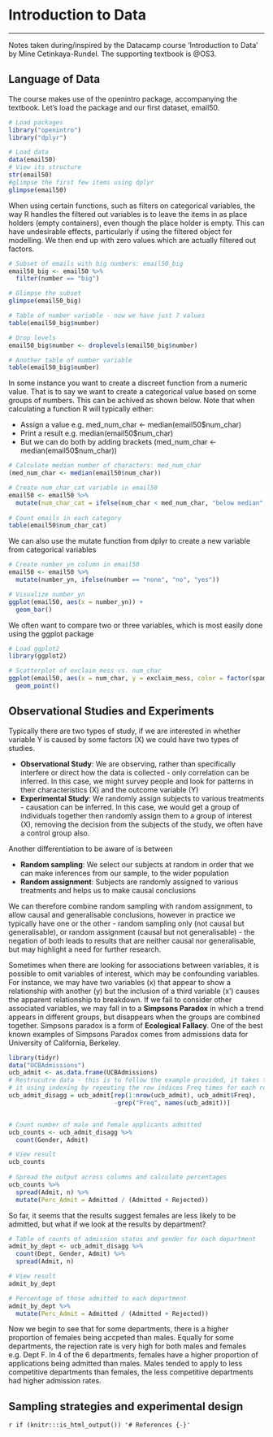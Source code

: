 # Introduction to Data
***
Notes taken during/inspired by the Datacamp course 'Introduction to Data' by Mine Cetinkaya-Rundel.  The supporting textbook is @OS3.

## Language of Data

The course makes use of the openintro package, accompanying the textbook.  Let's load the package and our first dataset, email50.

```r
# Load packages
library("openintro")
library("dplyr")

# Load data
data(email50)
# View its structure
str(email50)
#glimpse the first few items using dplyr
glimpse(email50)

```

When using certain functions, such as filters on categorical variables, the way R handles the filtered out variables is to leave the items in as place holders (empty containers), even though the place holder is empty.  This can have undesirable effects, particularly if using the filtered object for modelling.  We then end up with zero values which are actually filtered out factors.
```r
# Subset of emails with big numbers: email50_big
email50_big <- email50 %>%
  filter(number == "big")

# Glimpse the subset
glimpse(email50_big)

# Table of number variable - now we have just 7 values
table(email50_big$number)

# Drop levels
email50_big$number <- droplevels(email50_big$number)

# Another table of number variable
table(email50_big$number)
```

In some instance you want to create a discreet function from a numeric value.  That is to say we want to create a categorical value based on some groups of numbers.  This can be achived as shown below. Note that when calculating a function R will typically either:

* Assign a value e.g. med_num_char <- median(email50$num_char)
* Print a result e.g. median(email50$num_char)
* But we can do both by adding brackets (med_num_char <- median(email50$num_char))

```r
# Calculate median number of characters: med_num_char
(med_num_char <- median(email50$num_char))

# Create num_char_cat variable in email50
email50 <- email50 %>%
  mutate(num_char_cat = ifelse(num_char < med_num_char, "below median", "at or above median"))
  
# Count emails in each category
table(email50$num_char_cat)
```

We can also use the mutate function from dplyr to create a new variable from categorical variables

```r
# Create number_yn column in email50
email50 <- email50 %>%
  mutate(number_yn, ifelse(number == "none", "no", "yes"))

# Visualize number_yn
ggplot(email50, aes(x = number_yn)) +
  geom_bar()

```

We often want to compare two or three variables, which is most easily done using the ggplot package

```r
# Load ggplot2
library(ggplot2)

# Scatterplot of exclaim_mess vs. num_char
ggplot(email50, aes(x = num_char, y = exclaim_mess, color = factor(spam))) +
  geom_point()
```

## Observational Studies and Experiments

Typically there are two types of study, if we are interested in whether variable Y is caused by some factors (X) we could have two types of studies.
 
* **Observational Study**: We are observing, rather than specifically interfere or direct how the data is collected - only correlation can be inferred.  In this case, we might survey people and look for patterns in their characteristics (X) and the outcome variable (Y)
* **Experimental Study**: We randomly assign subjects to various treatments - causation can be inferred. In this case, we would get a group of individuals together then randomly assign them to a group of interest (X), removing the decision from the subjects of the study, we often have a control group also.

Another differentiation to be aware of is between 

* **Random sampling**: We select our subjects at random in order that we can make inferences from our sample, to the wider population
* **Random assignment**: Subjects are randomly assigned to various treatments and helps us to make causal conclusions

We can therefore combine random sampling with random assignment, to allow causal and generalisable conclusions, however in practice we typically have one or the other - random sampling only (not causal but generalisable), or random assignment (causal but not generalisable) - the negation of both leads to results that are neither causal nor generalisable, but may highlight a need for further research.

Sometimes when there are looking for associations between variables, it is possible to omit variables of interest, which may be confounding variables.  For instance, we may have two variables (x) that appear to show a relationship with another (y) but the inclusion of a third variable (x') causes the apparent relationship to breakdown.  If we fail to consider other associated variables, we may fall in to a **Simpsons Paradox** in which a trend appears in different groups, but disappears when the groups are combined together.  Simpsons paradox is a form of **Ecological Fallacy**.  One of the best known examples of Simpsons Paradox comes from admissions data for University of California, Berkeley.

```r
library(tidyr)
data("UCBAdmissions")
ucb_admit <- as.data.frame(UCBAdmissions)
# Restrucutre data - this is to follow the example provided, it takes the aggregated data from the original data frame and disaggregates 
# it using indexing by repeating the row indices Freq times for each row - see https://stackoverflow.com/questions/45445919/convert-wide-to-long-with-frequency-column
ucb_admit_disagg = ucb_admit[rep(1:nrow(ucb_admit), ucb_admit$Freq), 
                             -grep("Freq", names(ucb_admit))]


# Count number of male and female applicants admitted
ucb_counts <- ucb_admit_disagg %>%
  count(Gender, Admit)

# View result
ucb_counts
  
# Spread the output across columns and calculate percentages
ucb_counts %>%
  spread(Admit, n) %>%
  mutate(Perc_Admit = Admitted / (Admitted + Rejected))

```

So far, it seems that the results suggest females are less likely to be admitted, but what if we look at the results by department?

```r
# Table of counts of admission status and gender for each department
admit_by_dept <- ucb_admit_disagg %>%
  count(Dept, Gender, Admit) %>%
  spread(Admit, n)

# View result
admit_by_dept

# Percentage of those admitted to each department
admit_by_dept %>%
  mutate(Perc_Admit = Admitted / (Admitted + Rejected))
```

Now we begin to see that for some departments, there is a higher proportion of females being accpeted than males.  Equally for some departments, the rejection rate is very high for both males and females e.g. Dept F. In 4 of the 6 departments, females have a higher proportion of applications being admitted than males.  Males tended to apply to less competitive departments than females, the less competitive departments had higher admission rates.

## Sampling strategies and experimental design

`r if (knitr:::is_html_output()) '# References {-}'`
